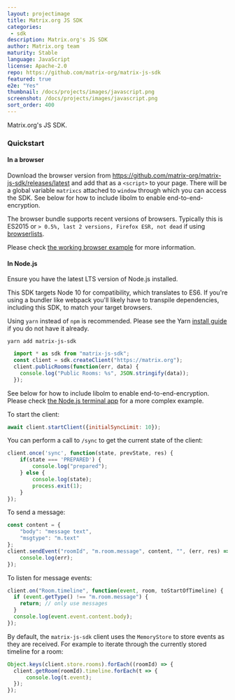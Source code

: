 ```yaml
---
layout: projectimage
title: Matrix.org JS SDK
categories: 
 - sdk
description: Matrix.org's JS SDK
author: Matrix.org team
maturity: Stable
language: JavaScript
license: Apache-2.0
repo: https://github.com/matrix-org/matrix-js-sdk
featured: true
e2e: "Yes"
thumbnail: /docs/projects/images/javascript.png
screenshot: /docs/projects/images/javascript.png
sort_order: 400
---
```


Matrix.org's JS SDK.

### Quickstart

#### In a browser

Download the browser version from
https://github.com/matrix-org/matrix-js-sdk/releases/latest and add that as a
``<script>`` to your page. There will be a global variable ``matrixcs``
attached to ``window`` through which you can access the SDK. See below for how to
include libolm to enable end-to-end-encryption.

The browser bundle supports recent versions of browsers. Typically this is ES2015
or `> 0.5%, last 2 versions, Firefox ESR, not dead` if using 
[browserlists](https://github.com/browserslist/browserslist).

Please check [the working browser example](https://github.com/matrix-org/matrix-js-sdk/tree/develop/examples/browser) for more information.

#### In Node.js

Ensure you have the latest LTS version of Node.js installed.

This SDK targets Node 10 for compatibility, which translates to ES6. If you're using
a bundler like webpack you'll likely have to transpile dependencies, including this
SDK, to match your target browsers.

Using `yarn` instead of `npm` is recommended. Please see the Yarn [install guide](https://yarnpkg.com/docs/install/) 
if you do not have it already.

``yarn add matrix-js-sdk``

```javascript
  import * as sdk from "matrix-js-sdk";
  const client = sdk.createClient("https://matrix.org");
  client.publicRooms(function(err, data) {
    console.log("Public Rooms: %s", JSON.stringify(data));
  });
```

See below for how to include libolm to enable end-to-end-encryption. Please check
[the Node.js terminal app](https://github.com/matrix-org/matrix-js-sdk/tree/develop/examples/node) for a more complex example.

To start the client:

```javascript
await client.startClient({initialSyncLimit: 10});
```

You can perform a call to `/sync` to get the current state of the client:

```javascript
client.once('sync', function(state, prevState, res) {
    if(state === 'PREPARED') {
        console.log("prepared");
    } else {
        console.log(state);
        process.exit(1);
    }
});
```

To send a message:

```javascript
const content = {
    "body": "message text",
    "msgtype": "m.text"
};
client.sendEvent("roomId", "m.room.message", content, "", (err, res) => {
    console.log(err);
});
```

To listen for message events:

```javascript
client.on("Room.timeline", function(event, room, toStartOfTimeline) {
  if (event.getType() !== "m.room.message") {
    return; // only use messages
  }
  console.log(event.event.content.body);
});
```

By default, the `matrix-js-sdk` client uses the `MemoryStore` to store events as they are received. For example to iterate through the currently stored timeline for a room:

```javascript
Object.keys(client.store.rooms).forEach((roomId) => {
  client.getRoom(roomId).timeline.forEach(t => {
      console.log(t.event);
  });
});
```
